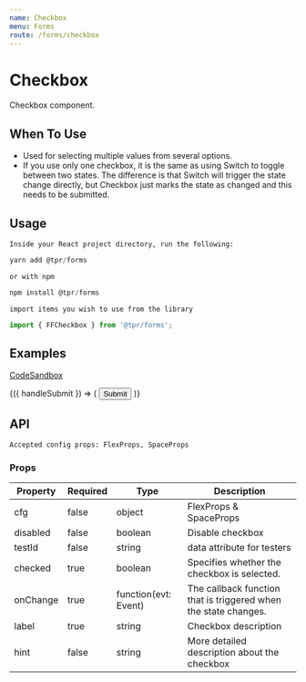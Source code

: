 ```yaml
---
name: Checkbox
menu: Forms
route: /forms/checkbox
---
```



# Checkbox

Checkbox component.

## When To Use

- Used for selecting multiple values from several options.
- If you use only one checkbox, it is the same as using Switch to toggle between two states. The difference is that Switch will trigger the state change directly, but Checkbox just marks the state as changed and this needs to be submitted.

## Usage

`Inside your React project directory, run the following:`

```js
yarn add @tpr/forms
```

`or with npm`

```js
npm install @tpr/forms
```

`import items you wish to use from the library`

```js
import { FFCheckbox } from '@tpr/forms';
```

## Examples

[CodeSandbox](https://codesandbox.io)

<Playground>
	<Form onSubmit={console.log} initialValues={{ 'checkbox-c': true }}>
		{({ handleSubmit }) => (
			<form onSubmit={handleSubmit} style={{ width: 400, padding: 10 }}>
				<FFCheckbox name="checkbox-a" label="Select option 1" />
				<FFCheckbox
					name="checkbox-b"
					label="Select option 2"
					hint="Lorem, ipsum dolor sit amet consectetur adipisicing elit. Ea obcaecati repellat molestias nemo deleniti eveniet vel similique nesciunt fugiat nisi?"
				/>
				<FFCheckbox name="checkbox-c" label="Select option 3" />
				<FFCheckbox
					name="checkbox-d"
					label="Select option 4"
					hint="Lorem, ipsum dolor sit amet consectetur adipisicing elit."
				/>
				<FFCheckbox name="checkbox-e" label="Select option 5" />
				<button type="submit" style={{ display: 'none' }}>
					Submit
				</button>
			</form>
		)}
	</Form>
</Playground>

## API

```
Accepted config props: FlexProps, SpaceProps
```

### Props

| Property | Required | Type                 | Description                                                     |
| -------- | -------- | -------------------- | --------------------------------------------------------------- |
| cfg      | false    | object               | FlexProps & SpaceProps                                          |
| disabled | false    | boolean              | Disable checkbox                                                |
| testId   | false    | string               | data attribute for testers                                      |
| checked  | true     | boolean              | Specifies whether the checkbox is selected.                     |
| onChange | true     | function(evt: Event) | The callback function that is triggered when the state changes. |
| label    | true     | string               | Checkbox description                                            |
| hint     | false    | string               | More detailed description about the checkbox                    |
